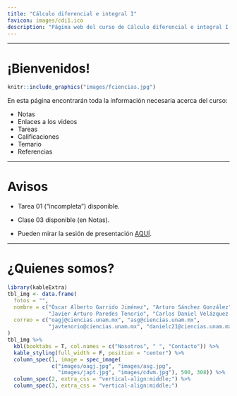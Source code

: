 ```yaml
---
title: "Cálculo diferencial e integral I"
favicon: images/cdi1.ico
description: "Página web del curso de Cálculo diferencial e integral I impartido por por OAGJ y ASG durante el semestre 2021-2."
---
```



---

# ¡Bienvenidos!

```r
knitr::include_graphics("images/fciencias.jpg")
```


En esta página encontrarán toda la información necesaria acerca del curso:

 - Notas
 - Enlaces a los videos
 - Tareas
 - Calificaciones
 - Temario
 - Referencias


---

# Avisos

 * Tarea 01 ("incompleta") disponible.

 * Clase 03 disponible (en Notas).
 
 * Pueden mirar la sesión de presentación [AQUÍ](https://drive.google.com/file/d/1YhuVqhHaRNLUtxmqhP16ebaVnSGLCiAT/view?usp=sharing).
 
 

---

# ¿Quienes somos?

```r
library(kableExtra)
tbl_img <- data.frame(
  fotos = "",
  nombre = c("Óscar Alberto Garrido Jiménez", "Arturo Sánchez González",
             "Javier Arturo Paredes Tenorio", "Carlos Daniel Velázquez Mendoza"),
  correo = c("oagj@ciencias.unam.mx", "asg@ciencias.unam.mx",
             "javtenorio@ciencias.unam.mx", "danielc21@ciencias.unam.mx")
)
tbl_img %>%
  kbl(booktabs = T, col.names = c("Nosotros", " ", "Contacto")) %>%
  kable_styling(full_width = F, position = "center") %>%
  column_spec(1, image = spec_image(
              c("images/oagj.jpg", "images/asg.jpg",
                "images/japt.jpg", "images/cdvm.jpg"), 500, 308)) %>%
  column_spec(2, extra_css = "vertical-align:middle;") %>%
  column_spec(3, extra_css = "vertical-align:middle;")
```


<br/>